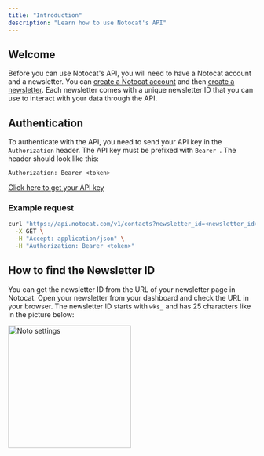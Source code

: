 ```yaml
---
title: "Introduction"
description: "Learn how to use Notocat's API"
---
```


## Welcome

Before you can use Notocat's API, you will need to have a Notocat account and a newsletter. You can [create a Notocat account](https://app.notocat.com/signup) and then [create a newsletter](https://app.notocat.com/add-newsletter). Each newsletter comes with a unique newsletter ID that you can use to interact with your data through the API.

## Authentication

To authenticate with the API, you need to send your API key in the `Authorization` header. The API key must be prefixed with `Bearer `. The header should look like this:

`Authorization: Bearer <token>`

[Click here to get your API key](https://app.notocat.com/settings/api)

### Example request

``` sh
curl "https://api.notocat.com/v1/contacts?newsletter_id=<newsletter_id>" \
  -X GET \
  -H "Accept: application/json" \
  -H "Authorization: Bearer <token>"
```

## How to find the Newsletter ID

You can get the newsletter ID from the URL of your newsletter page in Notocat. Open your newsletter from your dashboard and check the URL in your browser. The newsletter ID starts with `wks_` and has 25 characters like in the picture below:

<img src="/images/notocat-newsletter-id.jpg" height="250" alt="Noto settings" />
